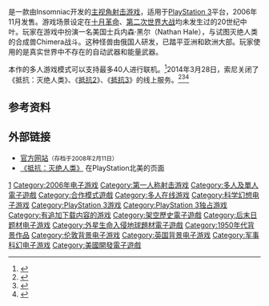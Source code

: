 {{refimprove|time=2015-09-28T03:10:06+00:00}}

{{NoteTA
| G1=Games
|T=zh-cn:抵抗：灭绝人类;zh-tw:全面對抗：人類沒落之日
|1=zh-cn:抵抗：灭绝人类;zh-tw:全面對抗：人類沒落之日
}}
{{Infobox VG
| title = 抵抗：灭绝人类
| image =
| caption =
| developer = [[Insomniac_Games|Insomniac Games]]
| publisher=[[索尼电脑娱乐|索尼电脑娱乐]]
| composer = [[David_Bergeaud|David Bergeaud]]
| series =
| engine = [[Insomniac_Games|Insomniac Engine 1.0]]<br><small>(Physics System integrated)</small>
| released = {{vgr|JP|November 11, 2006|NA|November 17, 2006|EU|March 23, 2007}}
| genre = [[第一人称射击游戏|第一人称射击]]
| modes = [[单人电子游戏|单人]]、[[多人电子游戏|多人]]
| platforms = [[PlayStation_3|PlayStation 3]]
}}

{{vgname|抵抗：灭绝人类|en=Resistance: Fall of Man|cn=抵抗：灭绝人类|tw=全面對抗：人類沒落之日}}是一款由Insomniac开发的[[第一人称射击游戏|主视角射击游戏]]，适用于[[PlayStation_3|PlayStation 3]]平台，2006年11月发售。游戏场景设定在[[十月革命|十月革命]]、[[第二次世界大战|第二次世界大战]]均未发生过的20世纪中叶。玩家在游戏中扮演一名美国士兵内森·黑尔（Nathan Hale），与试图灭绝人类的合成兽Chimera战斗。这种怪兽由俄国人研发，已踏平亚洲和欧洲大部。玩家使用的是真实世界中不存在的自动武器和能量武器。

本作的多人游戏模式可以支持最多40人进行联机。<ref>{{Cite web |url = http://ps3.tgbus.com/zixun/200611/20061123155639_4.shtml |title = PS3大作《抵抗：灭绝人类》GameSpot玩后感全文翻译 |author = onami |date = 2006-11-23 |publisher = 电玩巴士 |language = zh-cn |accessdate = 2015-09-28 |archive-date = 2019-02-13 |archive-url = https://web.archive.org/web/20190213183423/http://ps3.tgbus.com/zixun/200611/20061123155639_4.shtml |dead-url = no }}</ref>2014年3月28日，索尼关闭了《抵抗：灭绝人类》、《[[抵抗2|抵抗2]]》、《[[抵抗3|抵抗3]]》的线上服务。<ref>{{Cite web |url = http://www.ali213.net/news/html/2013-12/93314.html |title = 今后只能玩单机！索尼关闭多款PS3游戏服务器 |author = 乐乐 |date = 2013-12-27 |publisher = 游侠网 |language = zh-cn |accessdate = 2019-02-13 |archive-date = 2019-02-13 |archive-url = https://web.archive.org/web/20190213123750/http://www.ali213.net/news/html/2013-12/93314.html |dead-url = no }}</ref><ref>{{Cite web |url = http://www.ali213.net/news/html/2014-1/94084.html |title = SONY宣布旗下《抵抗》1-3系列服务器将停运 |author =  |date = 2014-01-07 |publisher = 游侠网 |language = zh-cn |accessdate = 2019-02-13 |archive-date = 2019-02-13 |archive-url = https://web.archive.org/web/20190213124030/http://www.ali213.net/news/html/2014-1/94084.html |dead-url = no }}</ref><ref>{{cite web |url=http://www.eurogamer.net/articles/2014-01-06-sony-turning-off-gran-turismo-5-resistance-servers |title=Sony turning off Gran Turismo 5 and Resistance servers |author=Robert Purchese |date=2014-01-06 |website=[[Eurogamer|Eurogamer]] |publisher=Gamer Network |language=en |accessdate=2019-02-13 |archive-date=2019-02-14 |archive-url=https://web.archive.org/web/20190214002736/https://www.eurogamer.net/articles/2014-01-06-sony-turning-off-gran-turismo-5-resistance-servers |dead-url=no }}</ref>
== 参考资料 ==
{{reflist|30em}}

== 外部链接 ==
* [https://web.archive.org/web/20080211233227/http://www.resistancefallofman.com/ 官方网站]{{en}}<small>（存档于2008年2月11日）</small>
* [https://www.playstation.com/en-us/games/resistance-fall-of-man-ps3/ 《抵抗：灭绝人类》] {{Wayback|url=https://www.playstation.com/en-us/games/resistance-fall-of-man-ps3/ |date=20160305011232 }}在PlayStation北美的页面{{en}}

{{抵抗系列}}

{{DEFAULTSORT:Resistance, Fall of Man}}
[[Category:抵抗系列电子游戏|1]]
[[Category:2006年电子游戏|Category:2006年电子游戏]]
[[Category:第一人称射击游戏|Category:第一人称射击游戏]]
[[Category:多人及單人電子遊戲|Category:多人及單人電子遊戲]]
[[Category:合作模式遊戲|Category:合作模式遊戲]]
[[Category:多人在线游戏|Category:多人在线游戏]]
[[Category:科学幻想电子游戏|Category:科学幻想电子游戏]]
[[Category:PlayStation_3游戏|Category:PlayStation 3游戏]]
[[Category:PlayStation_3独占游戏|Category:PlayStation 3独占游戏]]
[[Category:有追加下载内容的游戏|Category:有追加下载内容的游戏]]
[[Category:架空歷史電子遊戲|Category:架空歷史電子遊戲]]
[[Category:后末日题材电子游戏|Category:后末日题材电子游戏]]
[[Category:外星生命入侵地球題材電子遊戲|Category:外星生命入侵地球題材電子遊戲]]
[[Category:1950年代背景作品|Category:1950年代背景作品]]
[[Category:伦敦背景电子游戏|Category:伦敦背景电子游戏]]
[[Category:英国背景电子游戏|Category:英国背景电子游戏]]
[[Category:军事科幻电子游戏|Category:军事科幻电子游戏]]
[[Category:美國開發電子遊戲|Category:美國開發電子遊戲]]